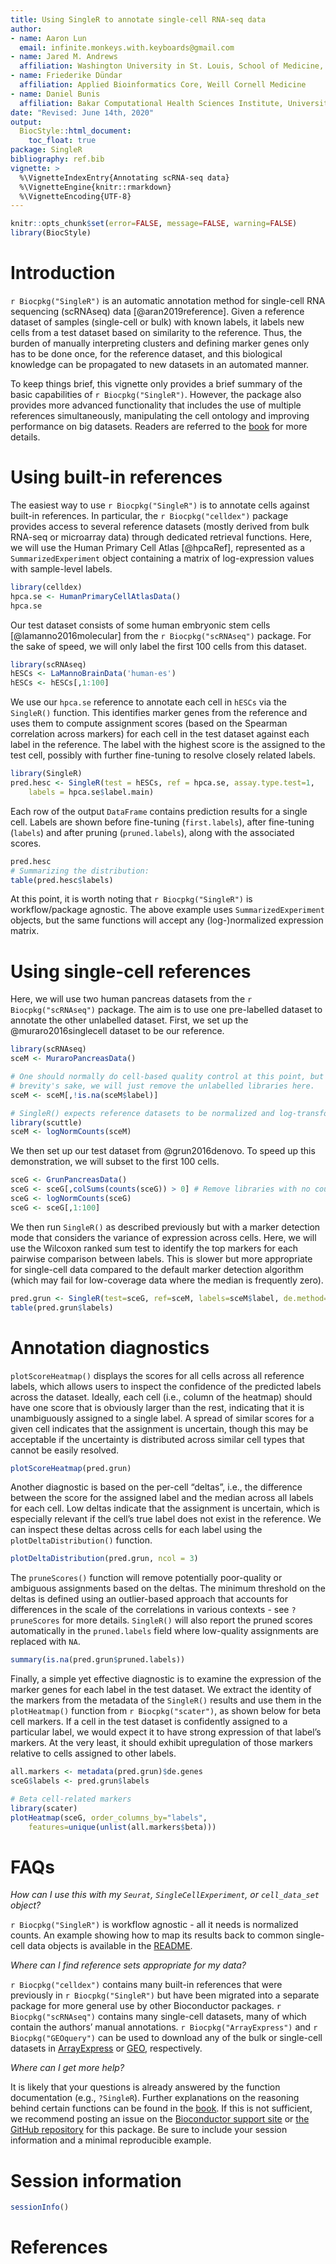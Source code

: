 ```yaml
---
title: Using SingleR to annotate single-cell RNA-seq data
author:
- name: Aaron Lun
  email: infinite.monkeys.with.keyboards@gmail.com
- name: Jared M. Andrews
  affiliation: Washington University in St. Louis, School of Medicine, St. Louis, MO, USA
- name: Friederike Dündar
  affiliation: Applied Bioinformatics Core, Weill Cornell Medicine
- name: Daniel Bunis
  affiliation: Bakar Computational Health Sciences Institute, University of California San Francisco, San Francisco, CA
date: "Revised: June 14th, 2020"
output:
  BiocStyle::html_document:
    toc_float: true
package: SingleR
bibliography: ref.bib
vignette: >
  %\VignetteIndexEntry{Annotating scRNA-seq data}
  %\VignetteEngine{knitr::rmarkdown}
  %\VignetteEncoding{UTF-8}    
---
```


```r
knitr::opts_chunk$set(error=FALSE, message=FALSE, warning=FALSE)
library(BiocStyle)
```

# Introduction

`r Biocpkg("SingleR")` is an automatic annotation method for single-cell RNA sequencing (scRNAseq) data [@aran2019reference].
Given a reference dataset of samples (single-cell or bulk) with known labels, 
it labels new cells from a test dataset based on similarity to the reference.
Thus, the burden of manually interpreting clusters and defining marker genes only has to be done once, 
for the reference dataset, and this biological knowledge can be propagated to new datasets in an automated manner.

To keep things brief, this vignette only provides a brief summary of the basic capabilities of `r Biocpkg("SingleR")`.
However, the package also provides more advanced functionality that includes the use of multiple references simultaneously,
manipulating the cell ontology and improving performance on big datasets.
Readers are referred to the [book](https://ltla.github.io/SingleRBook/) for more details. 

# Using built-in references

The easiest way to use `r Biocpkg("SingleR")` is to annotate cells against built-in references.
In particular, the `r Biocpkg("celldex")` package provides access to several reference datasets
(mostly derived from bulk RNA-seq or microarray data) through dedicated retrieval functions.
Here, we will use the Human Primary Cell Atlas [@hpcaRef],
represented as a `SummarizedExperiment` object containing a matrix of log-expression values with sample-level labels.

```r
library(celldex)
hpca.se <- HumanPrimaryCellAtlasData()
hpca.se
```

Our test dataset consists of some human embryonic stem cells [@lamanno2016molecular] from the `r Biocpkg("scRNAseq")` package. 
For the sake of speed, we will only label the first 100 cells from this dataset.

```r
library(scRNAseq)
hESCs <- LaMannoBrainData('human-es')
hESCs <- hESCs[,1:100]
```

We use our `hpca.se` reference to annotate each cell in `hESCs` via the `SingleR()` function.
This identifies marker genes from the reference and uses them to compute assignment scores (based on the Spearman correlation across markers) for each cell in the test dataset against each label in the reference.
The label with the highest score is the assigned to the test cell,
possibly with further fine-tuning to resolve closely related labels.

```r
library(SingleR)
pred.hesc <- SingleR(test = hESCs, ref = hpca.se, assay.type.test=1,
    labels = hpca.se$label.main)
```

Each row of the output `DataFrame` contains prediction results for a single cell.
Labels are shown before fine-tuning (`first.labels`), after fine-tuning (`labels`) and after pruning (`pruned.labels`), along with the associated scores.

```r
pred.hesc
# Summarizing the distribution:
table(pred.hesc$labels)
```

At this point, it is worth noting that `r Biocpkg("SingleR")` is workflow/package agnostic.
The above example uses `SummarizedExperiment` objects, but the same functions will accept any (log-)normalized expression matrix.

# Using single-cell references

Here, we will use two human pancreas datasets from the `r Biocpkg("scRNAseq")` package.
The aim is to use one pre-labelled dataset to annotate the other unlabelled dataset.
First, we set up the @muraro2016singlecell dataset to be our reference.

```r
library(scRNAseq)
sceM <- MuraroPancreasData()

# One should normally do cell-based quality control at this point, but for
# brevity's sake, we will just remove the unlabelled libraries here.
sceM <- sceM[,!is.na(sceM$label)]

# SingleR() expects reference datasets to be normalized and log-transformed.
library(scuttle)
sceM <- logNormCounts(sceM)
```

We then set up our test dataset from @grun2016denovo.
To speed up this demonstration, we will subset to the first 100 cells.

```r
sceG <- GrunPancreasData()
sceG <- sceG[,colSums(counts(sceG)) > 0] # Remove libraries with no counts.
sceG <- logNormCounts(sceG) 
sceG <- sceG[,1:100]
```

We then run `SingleR()` as described previously but with a marker detection mode that considers the variance of expression across cells.
Here, we will use the Wilcoxon ranked sum test to identify the top markers for each pairwise comparison between labels.
This is slower but more appropriate for single-cell data compared to the default marker detection algorithm (which may fail for low-coverage data where the median is frequently zero).

```r
pred.grun <- SingleR(test=sceG, ref=sceM, labels=sceM$label, de.method="wilcox")
table(pred.grun$labels)
```

# Annotation diagnostics

`plotScoreHeatmap()` displays the scores for all cells across all reference labels,
which allows users to inspect the confidence of the predicted labels across the dataset.
Ideally, each cell (i.e., column of the heatmap) should have one score that is obviously larger than the rest, 
indicating that it is unambiguously assigned to a single label.
A spread of similar scores for a given cell indicates that the assignment is uncertain, 
though this may be acceptable if the uncertainty is distributed across similar cell types that cannot be easily resolved.

```r
plotScoreHeatmap(pred.grun)
```

Another diagnostic is based on the per-cell "deltas", i.e., the difference between the score for the assigned label and the median across all labels for each cell.
Low deltas indicate that the assignment is uncertain, which is especially relevant if the cell's true label does not exist in the reference.
We can inspect these deltas across cells for each label using the `plotDeltaDistribution()` function.

```r
plotDeltaDistribution(pred.grun, ncol = 3)
```

The `pruneScores()` function will remove potentially poor-quality or ambiguous assignments based on the deltas.
The minimum threshold on the deltas is defined using an outlier-based approach that accounts for differences in the scale of the correlations in various contexts - see `?pruneScores` for more details.
`SingleR()` will also report the pruned scores automatically in the `pruned.labels` field where low-quality assignments are replaced with `NA`.

```r
summary(is.na(pred.grun$pruned.labels))
```

Finally, a simple yet effective diagnostic is to examine the expression of the marker genes for each label in the test dataset.
We extract the identity of the markers from the metadata of the `SingleR()` results and use them in the  `plotHeatmap()` function from `r Biocpkg("scater")`, as shown below for beta cell markers.
If a cell in the test dataset is confidently assigned to a particular label, we would expect it to have strong expression of that label's markers.
At the very least, it should exhibit upregulation of those markers relative to cells assigned to other labels.

```r
all.markers <- metadata(pred.grun)$de.genes
sceG$labels <- pred.grun$labels

# Beta cell-related markers
library(scater)
plotHeatmap(sceG, order_columns_by="labels",
    features=unique(unlist(all.markers$beta))) 
```

# FAQs

*How can I use this with my `Seurat`, `SingleCellExperiment`, or `cell_data_set` object?*

`r Biocpkg("SingleR")` is workflow agnostic - all it needs is normalized counts.
An example showing how to map its results back to common single-cell data objects is available in the [README](https://github.com/LTLA/SingleR/blob/master/README.md).

*Where can I find reference sets appropriate for my data?*

`r Biocpkg("celldex")` contains many built-in references that were previously in `r Biocpkg("SingleR")`
but have been migrated into a separate package for more general use by other Bioconductor packages.
`r Biocpkg("scRNAseq")` contains many single-cell datasets, many of which contain the authors' manual annotations.
`r Biocpkg("ArrayExpress")` and `r Biocpkg("GEOquery")` can be used to download any of the bulk or single-cell datasets in [ArrayExpress](https://www.ebi.ac.uk/arrayexpress) or [GEO](https://www.ncbi.nlm.nih.gov/geo/), respectively.

*Where can I get more help?*

It is likely that your questions is already answered by the function documentation (e.g., `?SingleR`).
Further explanations on the reasoning behind certain functions can be found in the [book](https://ltla.github.io/SingleRBook/).
If this is not sufficient, we recommend posting an issue on the [Bioconductor support site](https://support.bioconductor.org)
or [the GitHub repository](https://github.com/LTLA/SingleR) for this package.
Be sure to include your session information and a minimal reproducible example.

# Session information

```r
sessionInfo()
```

# References

